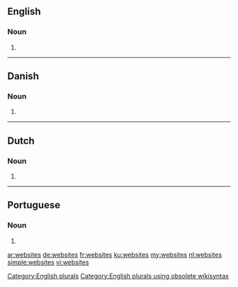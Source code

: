 ==English==

===Noun===
{{head|en}}

# {{plural of|website}}

[[Category:English plurals]][[Category:English plurals using obsolete wikisyntax]]

----

==Danish==

===Noun===
{{head|da|noun form|g=n|g2=c}}

# {{form of|plural indefinite|website|lang=da}}

----

==Dutch==

===Noun===
{{head|nl}}

# {{nl-noun form of|pl|website}}

----

==Portuguese==

===Noun===
{{head|pt}} {{m}}

# {{plural of|website|lang=pt}}

[[ar:websites]]
[[de:websites]]
[[fr:websites]]
[[ku:websites]]
[[my:websites]]
[[nl:websites]]
[[simple:websites]]
[[vi:websites]]